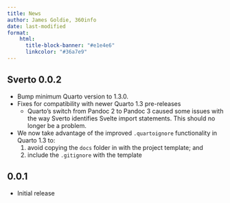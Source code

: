 ```yaml
---
title: News
author: James Goldie, 360info
date: last-modified
format:
    html:
      title-block-banner: "#e1e4e6"
      linkcolor: "#36a7e9"
---
```


## Sverto 0.0.2

- Bump minimum Quarto version to 1.3.0.
- Fixes for compatibility with newer Quarto 1.3 pre-releases
  - Quarto's switch from Pandoc 2 to Pandoc 3 caused some issues with the way Sverto identifies Svelte import statements. This should no longer be a problem.
- We now take advantage of the improved `.quartoignore` functionality in Quarto 1.3 to:
  1. avoid copying the `docs` folder in with the project template; and
  2. include the `.gitignore` with the template

## 0.0.1

- Initial release
